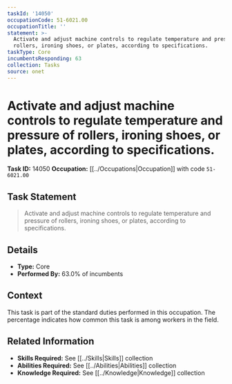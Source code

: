 ```yaml
---
taskId: '14050'
occupationCode: 51-6021.00
occupationTitle: ''
statement: >-
  Activate and adjust machine controls to regulate temperature and pressure of
  rollers, ironing shoes, or plates, according to specifications.
taskType: Core
incumbentsResponding: 63
collection: Tasks
source: onet
---
```

# Activate and adjust machine controls to regulate temperature and pressure of rollers, ironing shoes, or plates, according to specifications.

**Task ID:** 14050
**Occupation:** [[../Occupations|Occupation]] with code `51-6021.00`

## Task Statement

> Activate and adjust machine controls to regulate temperature and pressure of rollers, ironing shoes, or plates, according to specifications.

## Details

- **Type:** Core
- **Performed By:** 63.0% of incumbents

## Context

This task is part of the standard duties performed in this occupation. The percentage indicates how common this task is among workers in the field.

## Related Information

- **Skills Required:** See [[../Skills|Skills]] collection
- **Abilities Required:** See [[../Abilities|Abilities]] collection
- **Knowledge Required:** See [[../Knowledge|Knowledge]] collection
